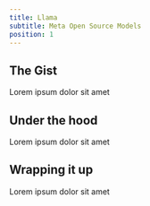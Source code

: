 ```yaml
---
title: Llama 
subtitle: Meta Open Source Models
position: 1
---
```


## The Gist

Lorem ipsum dolor sit amet

## Under the hood

Lorem ipsum dolor sit amet

## Wrapping it up

Lorem ipsum dolor sit amet